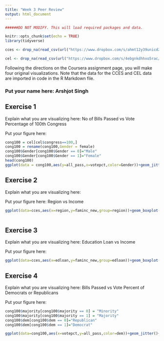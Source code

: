 ---
title: "Week 3 Peer Review"
output: html_document
---

```{r setup, include=FALSE}

######DO NOT MODIFY. This will load required packages and data.

knitr::opts_chunk$set(echo = TRUE)
library(tidyverse)

cces <- drop_na(read_csv(url("https://www.dropbox.com/s/ahmt12y39unicd2/cces_sample_coursera.csv?raw=1")))

cel <- drop_na(read_csv(url("https://www.dropbox.com/s/4ebgnkdhhxo5rac/cel_volden_wiseman%20_coursera.csv?raw=1")))

```

Following the directions on the Coursera assignment page, you will make four original visualizations. Note that the data for the CCES and CEL data are imported in code in the R Markdown file.

### Put your name here: Arshjot Singh

## Exercise 1

Explain what you are visualizing here: No of Bills Passed vs Vote Percentage of 100th Congress

Put your figure here:

```{r exercise1,echo=T}

cong100 = cel[cel$congress==100,]
cong100 = rename(cong100,Gender = female)
cong100$Gender[cong100$Gender == 0]="Male"
cong100$Gender[cong100$Gender == 1]="Female"
head(cong100)
ggplot(data = cong100,aes(y=all_pass,x=votepct,color=Gender))+geom_jitter()+labs(title = "No of Bills Passed vs Vote Percentage of 100th Congress",x="Vote Percentafe",y="Bills Passed")  

```

## Exercise 2

Explain what you are visualizing here:

Put your figure here: Region vs Income

```{r exercise2,echo=T}
ggplot(data=cces,aes(x=region,y=faminc_new,group=region))+geom_boxplot()+labs(title = "Region vs Income" ,x="Region of Residence",y="Family Income ")
  
```

## Exercise 3

Explain what you are visualizing here: Education Loan vs Income

Put your figure here:

```{r exercise3,echo=T}
ggplot(data=cces,aes(x=edloan,y=faminc_new,group=edloan))+geom_boxplot()+labs(title = "Education Loan vs Income" ,x="Education Loan",y="Family Income ")

```

## Exercise 4

Explain what you are visualizing here: Bills Passed vs Vote Percent of Democrats or Republicans

Put your figure here:

```{r exercise4,echo=T}
cong100$majority[cong100$majority == 0] = "Minority"
cong100$majority[cong100$majority == 1] = "Majority"
cong100$dem[cong100$dem == 0]="Republican"
cong100$dem[cong100$dem == 1]="Democrat"

ggplot(data=cong100,aes(x=votepct,y=all_pass,color=dem))+geom_jitter()+labs(title="Bills Passed vs Vote Percent of Democrats or Republicans",x="Vote Percentage",y="Bills Passed") + facet_grid(cols = vars(dem))

```